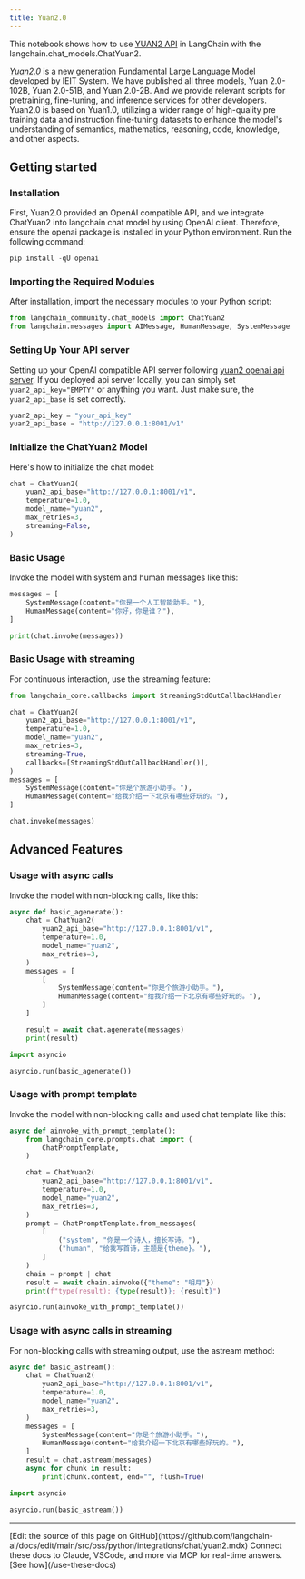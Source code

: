 ```yaml
---
title: Yuan2.0
---
```


This notebook shows how to use [YUAN2 API](https://github.com/IEIT-Yuan/Yuan-2.0/blob/main/docs/inference_server.md) in LangChain with the langchain.chat_models.ChatYuan2.

[*Yuan2.0*](https://github.com/IEIT-Yuan/Yuan-2.0/blob/main/README-EN.md) is a new generation Fundamental Large Language Model developed by IEIT System. We have published all three models, Yuan 2.0-102B, Yuan 2.0-51B, and Yuan 2.0-2B. And we provide relevant scripts for pretraining, fine-tuning, and inference services for other developers. Yuan2.0 is based on Yuan1.0, utilizing a wider range of high-quality pre training data and instruction fine-tuning datasets to enhance the model's understanding of semantics, mathematics, reasoning, code, knowledge, and other aspects.

## Getting started

### Installation

First, Yuan2.0 provided an OpenAI compatible API, and we integrate ChatYuan2 into langchain chat model by using OpenAI client.
Therefore, ensure the openai package is installed in your Python environment. Run the following command:

```python
pip install -qU openai
```

### Importing the Required Modules

After installation, import the necessary modules to your Python script:

```python
from langchain_community.chat_models import ChatYuan2
from langchain.messages import AIMessage, HumanMessage, SystemMessage
```

### Setting Up Your API server

Setting up your OpenAI compatible API server following [yuan2 openai api server](https://github.com/IEIT-Yuan/Yuan-2.0/blob/main/docs/Yuan2_fastchat.md).
If you deployed api server locally, you can simply set `yuan2_api_key="EMPTY"` or anything you want.
Just make sure, the `yuan2_api_base` is set correctly.

```python
yuan2_api_key = "your_api_key"
yuan2_api_base = "http://127.0.0.1:8001/v1"
```

### Initialize the ChatYuan2 Model

Here's how to initialize the chat model:

```python
chat = ChatYuan2(
    yuan2_api_base="http://127.0.0.1:8001/v1",
    temperature=1.0,
    model_name="yuan2",
    max_retries=3,
    streaming=False,
)
```

### Basic Usage

Invoke the model with system and human messages like this:

```python
messages = [
    SystemMessage(content="你是一个人工智能助手。"),
    HumanMessage(content="你好，你是谁？"),
]
```

```python
print(chat.invoke(messages))
```

### Basic Usage with streaming

For continuous interaction, use the streaming feature:

```python
from langchain_core.callbacks import StreamingStdOutCallbackHandler

chat = ChatYuan2(
    yuan2_api_base="http://127.0.0.1:8001/v1",
    temperature=1.0,
    model_name="yuan2",
    max_retries=3,
    streaming=True,
    callbacks=[StreamingStdOutCallbackHandler()],
)
messages = [
    SystemMessage(content="你是个旅游小助手。"),
    HumanMessage(content="给我介绍一下北京有哪些好玩的。"),
]
```

```python
chat.invoke(messages)
```

## Advanced Features

### Usage with async calls

Invoke the model with non-blocking calls, like this:

```python
async def basic_agenerate():
    chat = ChatYuan2(
        yuan2_api_base="http://127.0.0.1:8001/v1",
        temperature=1.0,
        model_name="yuan2",
        max_retries=3,
    )
    messages = [
        [
            SystemMessage(content="你是个旅游小助手。"),
            HumanMessage(content="给我介绍一下北京有哪些好玩的。"),
        ]
    ]

    result = await chat.agenerate(messages)
    print(result)
```

```python
import asyncio

asyncio.run(basic_agenerate())
```

### Usage with prompt template

Invoke the model with non-blocking calls and used chat template like this:

```python
async def ainvoke_with_prompt_template():
    from langchain_core.prompts.chat import (
        ChatPromptTemplate,
    )

    chat = ChatYuan2(
        yuan2_api_base="http://127.0.0.1:8001/v1",
        temperature=1.0,
        model_name="yuan2",
        max_retries=3,
    )
    prompt = ChatPromptTemplate.from_messages(
        [
            ("system", "你是一个诗人，擅长写诗。"),
            ("human", "给我写首诗，主题是{theme}。"),
        ]
    )
    chain = prompt | chat
    result = await chain.ainvoke({"theme": "明月"})
    print(f"type(result): {type(result)}; {result}")
```

```python
asyncio.run(ainvoke_with_prompt_template())
```

### Usage with async calls in streaming

For non-blocking calls with streaming output, use the astream method:

```python
async def basic_astream():
    chat = ChatYuan2(
        yuan2_api_base="http://127.0.0.1:8001/v1",
        temperature=1.0,
        model_name="yuan2",
        max_retries=3,
    )
    messages = [
        SystemMessage(content="你是个旅游小助手。"),
        HumanMessage(content="给我介绍一下北京有哪些好玩的。"),
    ]
    result = chat.astream(messages)
    async for chunk in result:
        print(chunk.content, end="", flush=True)
```

```python
import asyncio

asyncio.run(basic_astream())
```

---

<Callout icon="pen-to-square" iconType="regular">
    [Edit the source of this page on GitHub](https://github.com/langchain-ai/docs/edit/main/src/oss/python/integrations/chat/yuan2.mdx)
</Callout>
<Tip icon="terminal" iconType="regular">
    Connect these docs to Claude, VSCode, and more via MCP for    real-time answers. [See how](/use-these-docs)
</Tip>
